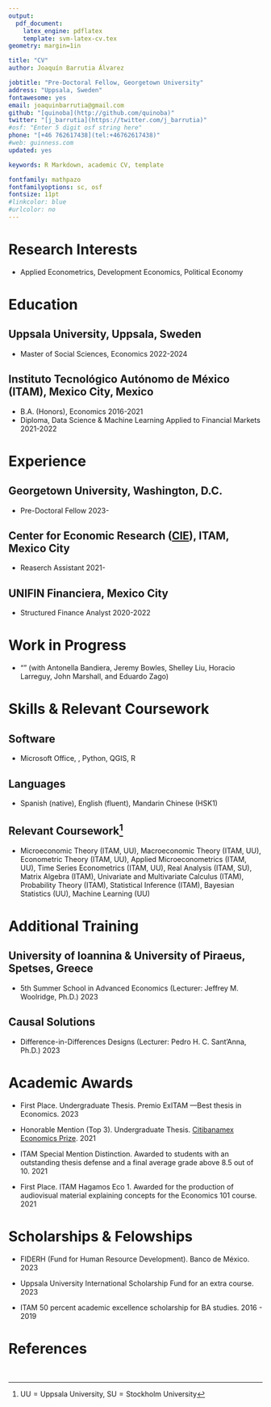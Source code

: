 ```yaml
---
output: 
  pdf_document:
    latex_engine: pdflatex
    template: svm-latex-cv.tex
geometry: margin=1in

title: "CV"
author: Joaquín Barrutia Álvarez

jobtitle: "Pre-Doctoral Fellow, Georgetown University"
address: "Uppsala, Sweden"
fontawesome: yes
email: joaquinbarrutia@gmail.com  
github: "[quinoba](http://github.com/quinoba)"
twitter: "[j_barrutia](https://twitter.com/j_barrutia)"
#osf: "Enter 5 digit osf string here"
phone: "[+46 762617438](tel:+46762617438)"
#web: guinness.com
updated: yes

keywords: R Markdown, academic CV, template

fontfamily: mathpazo
fontfamilyoptions: sc, osf
fontsize: 11pt
#linkcolor: blue
#urlcolor: no
---
```


\cfoot{\scriptsize  Joaquín Barrutia - CV}

# Research Interests 

- Applied Econometrics, Development Economics, Political Economy

# Education

## Uppsala University, Uppsala, Sweden
- Master of Social Sciences, Economics \hfill 2022-2024

## Instituto Tecnológico Autónomo de México (ITAM), Mexico City, Mexico 

- B.A. (Honors), Economics  \hfill 2016-2021
\begin{myitemize}
  \item[--] Thesis: "\textit{\href{https://github.com/quinoba/Spillovers_Cooperation}{We Both Step and Do Not Step in the Same Rivers: Municipal Cooperation and Water Pollution Spillovers in Mexico}}". Supervisor: Emilio Gutiérrez, Ph.D.
\end{myitemize}

- Diploma, Data Science & Machine Learning Applied to Financial Markets \hfill 2021-2022


# Experience


## Georgetown University, Washington, D.C.


- Pre-Doctoral Fellow \hfill 2023-
\begin{myitemize}
  \item[--] Working with Dr. Laurent Bouton (Georgetown) through the United Programs for Political Economy Research (UPPER Network) as part of the \href{https://upperesearch.org/grti/}{Global Research Training Initiative}.
\end{myitemize}

## Center for Economic Research ([CIE](http://cie.itam.mx/)), ITAM, Mexico City

- Reaserch Assistant \hfill 2021-
\begin{myitemize}
  \item[--] Working in a Mercury Project research team with Dr. Antonella Bandiera (ITAM), Dr. Horacio Larreguy (ITAM), and Dr. John Marshall (Columbia), partnering with fact-checkers in Kenya, South Africa, and Bolivia, conducting two studies to test approaches to counter misinformation.
\end{myitemize}
  

## UNIFIN Financiera, Mexico City

- Structured Finance Analyst \hfill 2020-2022

# Work in Progress

- "\textit{Harnessing Social Influencers to Combat Misinformation: Scalable Solutions in the Global South}"  (with Antonella Bandiera, Jeremy Bowles, Shelley Liu, Horacio Larreguy, John Marshall, and Eduardo Zago) \hfill \href{https://docsend.dropbox.com/view/a4u4tkvtzpwiuf23}{Slides}

\newpage

# Skills & Relevant Coursework

## Software

- Microsoft Office, \LaTeX, Python, QGIS, R

## Languages

- Spanish (native), English (fluent), Mandarin Chinese (HSK1)

## Relevant Coursework^[$\text{UU}=\text{Uppsala University}$, $\text{SU}=\text{Stockholm University}$]

- Microeconomic Theory (ITAM, UU), Macroeconomic Theory (ITAM, UU), Econometric Theory (ITAM, UU), Applied Microeconometrics (ITAM, UU), Time Series Econometrics (ITAM, UU), Real Analysis (ITAM, SU), Matrix Algebra (ITAM), Univariate and Multivariate Calculus (ITAM), Probability Theory (ITAM), Statistical Inference (ITAM), Bayesian Statistics (UU), Machine Learning (UU)

# Additional Training

## University of Ioannina & University of Piraeus, Spetses, Greece

- 5th Summer School in Advanced Economics (Lecturer: Jeffrey M. Woolridge, Ph.D.) \hfill 2023
\begin{myitemize}
  \item[--]Course on Causal Inference, Potential Outcomes and Difference-in-Differences estimation.
\end{myitemize}


## Causal Solutions

- Difference-in-Differences Designs (Lecturer: Pedro H. C. Sant'Anna, Ph.D.) \hfill 2023


# Academic Awards

- First Place. Undergraduate Thesis. Premio ExITAM ---Best thesis in Economics. \hfill 2023

- Honorable Mention (Top 3). Undergraduate Thesis. [Citibanamex Economics Prize](https://www.banamex.com/premioeconomia/index.html). \hfill 2021

- ITAM Special Mention Distinction. Awarded to students with an outstanding thesis
defense and a final average grade above 8.5 out of 10. \hfill 2021

- First Place. ITAM Hagamos Eco 1. Awarded for the production of audiovisual material explaining concepts for the Economics 101 course. \hfill 2021


# Scholarships & Felowships

- FIDERH (Fund for Human Resource Development). Banco de México. \hfill 2023

- Uppsala University International Scholarship Fund for an extra course. \hfill 2023

- ITAM 50 percent academic excellence scholarship for BA studies. \hfill 2016 - 2019

\newpage 

# References

\begin{minipage}[t]{0.5\textwidth}
Horacio Larreguy\\
Associate Professor\\
ITAM\\
Mexico City, Mexico\\
\faEnvelopeO \text{} \href{mailto:horacio.larreguy@itam.mx}{horacio.larreguy@itam.mx}
\end{minipage}
\begin{minipage}[t]{0.5\textwidth}
Laurent Bouton\\
Professor\\
Georgetown University\\
Washington, D.C., United States\\
\faEnvelopeO \text{} \href{mailto:lb910@georgetown.edu}{lb910@georgetown.edu}
\end{minipage}
\
\begin{minipage}[t]{0.5\textwidth}
John Marshall\\
Associate Professor\\
Columbia University\\
New York, United States\\
\faEnvelopeO \text{} \href{mailto:jm4401@columbia.edu }{jm4401@columbia.edu}
\end{minipage}
\begin{minipage}[t]{0.5\textwidth}
Jaakko Meriläinen\\
Assistant Professor\\
Stockholm School of Economics \\
Stockholm, Sweden\\
\faEnvelopeO \text{} \href{mailto:jaakko.merilainen@hhs.se}{ jaakko.merilainen@hhs.se}
\end{minipage}